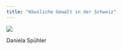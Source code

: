 ```yaml
---
title: "Häusliche Gewalt in der Schweiz"
---
```



::: {#fig-gr}
![](assets/DanielaSpuehler.png)

Daniela Spühler

:::





